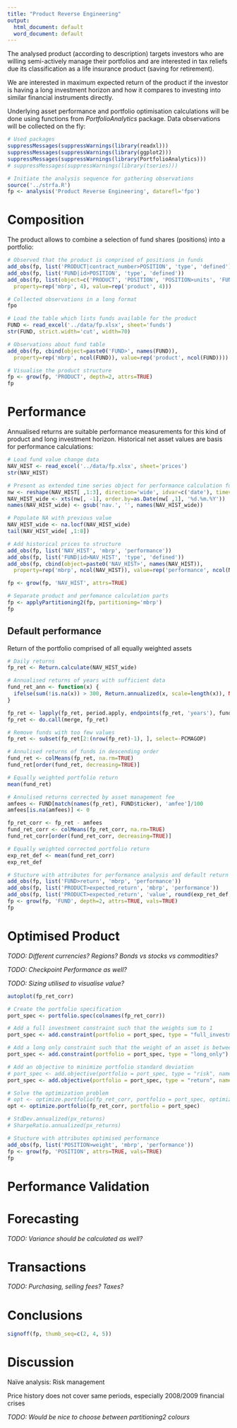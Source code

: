 ```yaml
---
title: "Product Reverse Engineering"
output:
  html_document: default
  word_document: default
---
```


The analysed product (according to  description) targets investors who are willing semi-actively manage their portfolios and are interested in tax reliefs due its classification as a life insurance product (saving for retirement). 

We are interested in maximum expected return of the product if the investor is having a long investment horizon and how it compares to investing into similar financial instruments directly.

Underlying asset performance and portfolio optimisation calculations will be done using functions from *PortfolioAnalytics* package. Data observations will be collected on the fly:

```r
# Used packages
suppressMessages(suppressWarnings(library(readxl)))
suppressMessages(suppressWarnings(library(ggplot2)))
suppressMessages(suppressWarnings(library(PortfolioAnalytics)))
# suppressMessages(suppressWarnings(library(tseries)))

# Initiate the analysis sequence for gathering observations
source('../strfa.R')
fp <- analysis('Product Reverse Engineering', datarefl='fpo')
```

# Composition
The product allows to combine a selection of fund shares (positions) into a portfolio:

```r
# Observed that the product is comprised of positions in funds
add_obs(fp, list('PRODUCT|contract_number>POSITION', 'type', 'defined'))
add_obs(fp, list('FUND|id>POSITION', 'type', 'defined'))
add_obs(fp, list(object=c('PRODUCT', 'POSITION', 'POSITION>units', 'FUND'),
  property=rep('mbrp', 4), value=rep('product', 4)))

# Collected observations in a long format
fpo

# Load the table which lists funds available for the product
FUND <- read_excel('../data/fp.xlsx', sheet='funds')
str(FUND, strict.width='cut', width=70)

# Observations about fund table
add_obs(fp, cbind(object=paste0('FUND>', names(FUND)),
  property=rep('mbrp', ncol(FUND)), value=rep('product', ncol(FUND))))

# Visualise the product structure
fp <- grow(fp, 'PRODUCT', depth=2, attrs=TRUE)
fp
```

# Performance
Annualised returns are suitable performance measurements for this kind of product and long investment horizon. Historical net asset values are basis for performance calculations:

```r
# Load fund value change data
NAV_HIST <- read_excel('../data/fp.xlsx', sheet='prices')
str(NAV_HIST)

# Present as extended time series object for performance calculation functions
nw <- reshape(NAV_HIST[ ,1:3], direction='wide', idvar=c('date'), timevar='ticker')
NAV_HIST_wide <- xts(nw[, -1], order.by=as.Date(nw[ ,1], '%d.%m.%Y'))
names(NAV_HIST_wide) <- gsub('nav.', '', names(NAV_HIST_wide))

# Populate NA with previous value
NAV_HIST_wide <- na.locf(NAV_HIST_wide)
tail(NAV_HIST_wide[ ,1:8])

# Add historical prices to structure
add_obs(fp, list('NAV_HIST', 'mbrp', 'performance'))
add_obs(fp, list('FUND|id>NAV_HIST', 'type', 'defined'))
add_obs(fp, cbind(object=paste0('NAV_HIST>', names(NAV_HIST)),
  property=rep('mbrp', ncol(NAV_HIST)), value=rep('performance', ncol(NAV_HIST))))

fp <- grow(fp, 'NAV_HIST', attrs=TRUE)

# Separate product and perfomance calculation parts
fp <- applyPartitioning2(fp, partitioning='mbrp')
fp
```

## Default performance
Return of the portfolio comprised of all equally weighted assets

```r
# Daily returns
fp_ret <- Return.calculate(NAV_HIST_wide)

# Annualised returns of years with sufficient data
fund_ret_ann <- function(x) {
  ifelse(sum(!is.na(x)) > 300, Return.annualized(x, scale=length(x)), NA)
}

fp_ret <- lapply(fp_ret, period.apply, endpoints(fp_ret, 'years'), fund_ret_ann)
fp_ret <- do.call(merge, fp_ret)

# Remove funds with too few values
fp_ret <- subset(fp_ret[2:(nrow(fp_ret)-1), ], select=-PCMAGOP)

# Annulised returns of funds in descending order 
fund_ret <- colMeans(fp_ret, na.rm=TRUE)
fund_ret[order(fund_ret, decreasing=TRUE)]

# Equally weighted portfolio return
mean(fund_ret)

# Annulised returns corrected by asset management fee
amfees <- FUND[match(names(fp_ret), FUND$ticker), 'amfee']/100
amfees[is.na(amfees)] <- 0

fp_ret_corr <- fp_ret - amfees
fund_ret_corr <- colMeans(fp_ret_corr, na.rm=TRUE)
fund_ret_corr[order(fund_ret_corr, decreasing=TRUE)]

# Equally weighted corrected portfolio return
exp_ret_def <- mean(fund_ret_corr)
exp_ret_def

# Stucture with attributes for performance analysis and default return
add_obs(fp, list('FUND>return', 'mbrp', 'performance'))
add_obs(fp, list('PRODUCT>expected_return', 'mbrp', 'performance'))
add_obs(fp, list('PRODUCT>expected_return', 'value', round(exp_ret_def, 4)))
fp <- grow(fp, 'FUND', depth=2, attrs=TRUE, vals=TRUE)
fp
```

# Optimised Product

*TODO: Different currencies? Regions? Bonds vs stocks vs commodities?*

*TODO: Checkpoint Performance as well?*

*TODO: Sizing utilised to visualise value?*

```r
autoplot(fp_ret_corr)
```
```r
# Create the portfolio specification
port_spec <- portfolio.spec(colnames(fp_ret_corr))

# Add a full investment constraint such that the weights sum to 1
port_spec <- add.constraint(portfolio = port_spec, type = "full_investment")

# Add a long only constraint such that the weight of an asset is between 0 and 1
port_spec <- add.constraint(portfolio = port_spec, type = "long_only")

# Add an objective to minimize portfolio standard deviation
# port_spec <- add.objective(portfolio = port_spec, type = "risk", name = "StdDev")
port_spec <- add.objective(portfolio = port_spec, type = "return", name = "mean")

# Solve the optimization problem
# opt <- optimize.portfolio(fp_ret_corr, portfolio = port_spec, optimize_method = "ROI")
opt <- optimize.portfolio(fp_ret_corr, portfolio = port_spec)

# StdDev.annualized(px_returns)
# SharpeRatio.annualized(px_returns)

# Stucture with attributes optimised performance
add_obs(fp, list('POSITION>weight', 'mbrp', 'performance'))
fp <- grow(fp, 'POSITION', attrs=TRUE, vals=TRUE)
fp
```


# Performance Validation


# Forecasting

*TODO: Variance should be calculated as well?*

# Transactions

*TODO: Purchasing, selling fees? Taxes?*

# Conclusions
```r
signoff(fp, thumb_seq=c(2, 4, 5))
```

# Discussion
Naïve analysis: Risk management

Price history does not cover same periods, especially 2008/2009 financial crises

*TODO: Would be nice to choose between partitioning2 colours*
